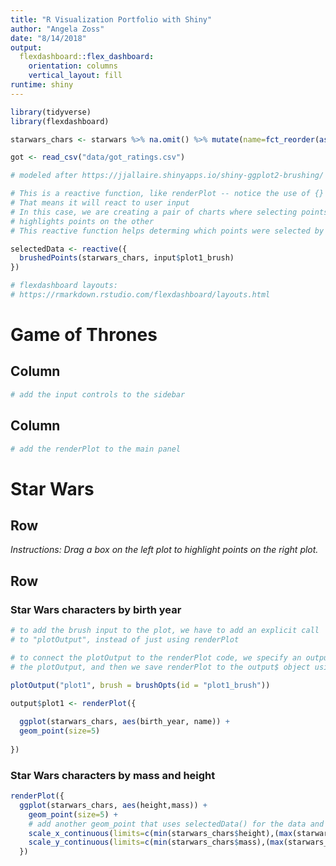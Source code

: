 ```yaml
---
title: "R Visualization Portfolio with Shiny"
author: "Angela Zoss"
date: "8/14/2018"
output: 
  flexdashboard::flex_dashboard:
    orientation: columns
    vertical_layout: fill
runtime: shiny
---
```


```r

library(tidyverse)
library(flexdashboard)

starwars_chars <- starwars %>% na.omit() %>% mutate(name=fct_reorder(as_factor(name),birth_year))

got <- read_csv("data/got_ratings.csv")

```

```r

# modeled after https://jjallaire.shinyapps.io/shiny-ggplot2-brushing/

# This is a reactive function, like renderPlot -- notice the use of {}
# That means it will react to user input
# In this case, we are creating a pair of charts where selecting points on one
# highlights points on the other
# This reactive function helps determing which points were selected by using a "brush"

selectedData <- reactive({
  brushedPoints(starwars_chars, input$plot1_brush)
})
```

```r

# flexdashboard layouts:
# https://rmarkdown.rstudio.com/flexdashboard/layouts.html

```


Game of Thrones
=====================================  

Column {.sidebar}
-------------------------------------

```r

# add the input controls to the sidebar

```

Column 
-------------------------------------

```r

# add the renderPlot to the main panel

```

Star Wars {data-orientation=rows}
=====================================  

Row {data-height=25}
-----------------------------------------------------------------------

*Instructions: Drag a box on the left plot to highlight points on the right plot.*

Row
-----------------------------------------------------------------------

### Star Wars characters by birth year


```r

# to add the brush input to the plot, we have to add an explicit call 
# to "plotOutput", instead of just using renderPlot

# to connect the plotOutput to the renderPlot code, we specify an outputId for
# the plotOutput, and then we save renderPlot to the output$ object using that ID

plotOutput("plot1", brush = brushOpts(id = "plot1_brush"))

output$plot1 <- renderPlot({
  
  ggplot(starwars_chars, aes(birth_year, name)) +
  geom_point(size=5)
  
})
```


### Star Wars characters by mass and height

```r

renderPlot({
  ggplot(starwars_chars, aes(height,mass)) +
    geom_point(size=5) + 
    # add another geom_point that uses selectedData() for the data and colors the points red
    scale_x_continuous(limits=c(min(starwars_chars$height),(max(starwars_chars$height)))) +
    scale_y_continuous(limits=c(min(starwars_chars$mass),(max(starwars_chars$mass))))
  })

```


